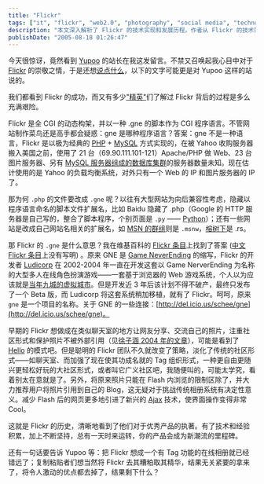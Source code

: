 ```yaml
---
title: "Flickr"
tags: ["it", "flickr", "web2.0", "photography", "social media", "technology", "product development"]
description: "本文深入解析了 Flickr 的技术实现和发展历程。作者从 Flickr 的技术架构入手，揭示其使用 PHP+MySQL 构建，使用.gne 扩展名源于其前身 Game NeverEnding 项目。文章详细讲述了 Flickr 如何从一个即将倒闭的多人在线游戏项目转变为成功的照片分享平台，以及其从关注聊天室式社区转向标签组织形式的策略转变。作者还分析了 Flickr 成功的关键在于技术和经验的积累、持续的坚持和产品策略的灵活调整，并批评国内复制者 Yupoo 等网站只是表面模仿而未理解 Flickr 的核心优势。"
publishDate: "2005-08-18 01:26:47"
---
```


今天很惊讶，竟然看到 [Yupoo](http://www.yupoo.com/) 的站长在我这发留言。不禁又召唤起我心目中对于 [Flickr](http://www.flickr.com/) 的崇敬之情，于是还想[说点什么](http://www.xdanger.com/2005/07/13/000003.html)，以下的文字可能更是对 Yupoo 这样的站说的。

我们都看到 Flickr 的成功，而又有多少["精英"](http://blog.donews.com/)们了解过 Flickr 背后的过程是多么充满艰险。

Flickr 是全 CGI 的动态构架，并以一种 .gne 的脚本作为 CGI 程序语言。不管网站制作菜鸟还是高手都会疑惑：gne 是哪种程序语言？答案：gne 不是一种语言，Flickr 是以极为经典的 [PHP](http://cn.php.net/) + [MySQL](http://dev.mysql.com/) 方式实现的，在被 Yahoo 收购服务器搬入美国之前，使用了 21 台（69.90.111.101-121）Apache/PHP 做 Web、23 台图片服务器、另有 [MySQL 服务器组成的数据库集群](http://www.flickr.com/photos/gslin/13914988/in/pool-flickr_failure/)的服务器数量未知。现在估计使用的是 Yahoo 的负载均衡系统，对外只有一个 Web 的 IP 和图片服务器的 IP 了。

那为何 `.php` 的文件要改成 `.gne` 呢？以往有大型网站为向后兼容性考虑，隐藏以程序语言命名的脚本文件扩展名，比如 Baidu 隐藏了 .php（Google 的 HTTP 服务器是自己写的，整合了脚本程序，个别页面是 `.py` —— [Python](http://www.python.org/)）；还有一些网站是改成自己网站名相关的扩展名，如 [MSN 的群组](http://groups.msn.com/)则是 `.msnw`，[榕树下](http://www.rongshuxia.com/)是 .rs。

那 Flickr 的 `.gne` 是什么意思？我在维基百科的 [Flickr 条目](http://en.wikipedia.org/wiki/Flickr)上找到了答案 ([中文 Flickr 条目](http://zh.wikipedia.org/wiki/Flickr)上没有写明) 。原来 GNE 是 [Game NeverEnding](http://en.wikipedia.org/wiki/Game_Neverending) 的缩写，Flickr 的开发者 [Ludicorp](http://www.ludicorp.com/) 在 2002-2004 年一直在开发这套以 Game NerverEnding 为名称的大型多人在线角色扮演游戏——一套基于浏览器的 Web 游戏系统，个人以为应该就是[当年九城的虚拟城市](http://web.archive.org/web/20001017140710/http://www.the9.com/)。但是开发近 3 年后该计划不得不破产，最终只发布了一个 Beta 版，而 Ludicorp 将这套系统稍加移植，就有了 Flickr。呵呵，原来 `gne` 是一个项目的名称。关于 GNE 的一些连接：[http://del.icio.us/schee/gne](http://del.icio.us/schee/gne)。

早期的 Flickr 想做成在类似聊天室的地方让网友分享、交流自己的照片，注重社区形式和保护照片不被外部引用（见[徐子涵 2004 年的文章](http://blog.schee.info/archives/2004/11/05/1507/)），可能是看到了 [Hello](http://www.hello.com/) 的模式吧。但是聪明的 Flickr 团队不久就改变了策略，淡化了传统的社区形式——如聊天室、而加强了现在使其功成名就的 Tag 组织形式，一种更自由更随兴更轻松好玩的大社区形式，或者叫它广义社区吧，我随便叫的，可能太学究，看着别太在意就是了。另外，将原来照片只能在 Flash 内浏览的限制区除了，并大力推荐用户将照片引用到自己的 Blog，这无疑对于挑战传统相册系统有决定性意义。减少 Flash 后的网页更多地引进了新兴的 [Ajax](http://en.wikipedia.org/wiki/Ajax_%28programming%29) 技术，使界面操作变得非常 Cool。

这就是 Flickr 的历史，清晰地看到了他们对于优秀产品的执著。有了技术和经验积累，加上不断坚持，总有一天时来运转，你的产品会成为新潮流的里程碑。

还有一句话要告诉 Yupoo 等：把 Flickr 想成一个有 Tag 功能的在线相册就已经错远了；复制粘贴者们想当然将 Flickr 去其糟粕取其精华，结果无关紧要的拿来了，将令人激动的优点都去掉了，结果剩下什么？
